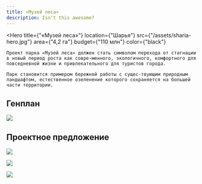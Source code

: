```yaml
---
title: «Музей леса»
description: Isn't this awesome?
---
```


<Hero
    title={"«Музей леса»"}
    location={"Шарья"}
    src={"/assets/sharia-hero.jpg"}
    area={"4,2 га"}
    budget={"110 млн"}
    color={"black"}
>
    Проект парка «Музей леса» должен стать символом перехода от стагнации в новый период роста как совре-менного, экологичного, комфортного для повседневной жизни и привлекательного для туристов города.

    Парк становится примером бережной работы с сущес-твующим природным ландшафтом, естественное озеленение которого сохраняется на большей части территории.
</Hero>

## Генплан

![](/assets/sharia-00.jpg)

## Проектное предложение

![](/assets/sharia-01.jpg)

![](/assets/sharia-02.jpg)

![](/assets/sharia-03.jpg)


